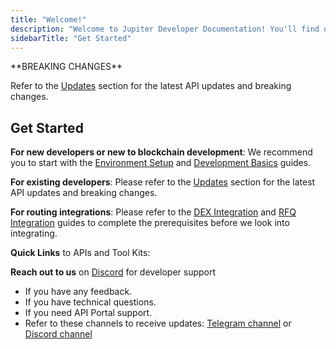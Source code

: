 ```yaml
---
title: "Welcome!"
description: "Welcome to Jupiter Developer Documentation! You'll find detailed API guides, schemas, and powerful tool kits built by the team and DevRel Working Group to help you build with Jupiter."
sidebarTitle: "Get Started"
---
```


<Tip>
**BREAKING CHANGES**

Refer to the [Updates](/updates) section for the latest API updates and breaking changes.
</Tip>

## Get Started

**For new developers or new to blockchain development**: We recommend you to start with the [Environment Setup](/docs/environment-setup) and [Development Basics](/docs/development-basics) guides.

**For existing developers**: Please refer to the [Updates](/updates) section for the latest API updates and breaking changes.

**For routing integrations**: Please refer to the [DEX Integration](/docs/routing/dex-integration) and [RFQ Integration](/docs/routing/rfq-integration) guides to complete the prerequisites before we look into integrating.

**Quick Links** to APIs and Tool Kits:

<Columns>
 <Card title="Ultra API" href="/docs/ultra-api/" icon="code" horizontal/>
 <Card title="Swap API" href="/docs/swap-api/" icon="code" horizontal/>
 <Card title="Lend API (NEW & BETA!)" href="/docs/lend-api/" icon="code" horizontal/>
 <Card title="Trigger API" href="/docs/trigger-api/" icon="code" horizontal/>
 <Card title="Recurring API" href="/docs/recurring-api/" icon="code" horizontal/>
 <Card title="Token API" href="/docs/token-api/" icon="code" horizontal/>
 <Card title="Price API" href="/docs/price-api/" icon="code" horizontal/>
 <Card title="Send API (NEW & BETA!)" href="/docs/send-api/" icon="code" horizontal/>
 <Card title="Studio API (NEW & BETA!)" href="/docs/studio-api/" icon="code" horizontal/>
 <Card title="Jupiter Plugin (REFRESHED!)" href="/docs/tool-kits/plugin/" icon="code" horizontal/>
 <Card title="Unified Wallet Kit" href="/docs/tool-kits/wallet-kit/" icon="code" horizontal/>
</Columns>


**Reach out to us** on [Discord](https://discord.gg/jup) for developer support

* If you have any feedback.
* If you have technical questions.
* If you need API Portal support.
* Refer to these channels to receive updates: [Telegram channel](https://t.me/jup_dev) or [Discord channel](https://discord.com/channels/897540204506775583/1115543693005430854)
